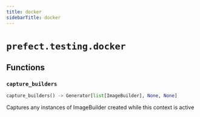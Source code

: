 ```yaml
---
title: docker
sidebarTitle: docker
---
```


# `prefect.testing.docker`

## Functions

### `capture_builders`

```python
capture_builders() -> Generator[list[ImageBuilder], None, None]
```


Captures any instances of ImageBuilder created while this context is active

